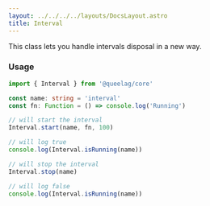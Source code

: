 ```yaml
---
layout: ../../../../layouts/DocsLayout.astro
title: Interval
---
```


This class lets you handle intervals disposal in a new way.

### Usage

```ts
import { Interval } from '@queelag/core'

const name: string = 'interval'
const fn: Function = () => console.log('Running')

// will start the interval
Interval.start(name, fn, 100)

// will log true
console.log(Interval.isRunning(name))

// will stop the interval
Interval.stop(name)

// will log false
console.log(Interval.isRunning(name))
```
